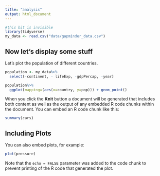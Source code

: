 ```yaml
---
title: "analysis"
output: html_document
---
```


```r
#this bit is invisible
library(tidyverse)
my_data <- read.csv("data/gapminder_data.csv")

```

## Now let's display some stuff

Let's plot the population of different countries.

```r
population <- my_data%>%
  select(-continent, - lifeExp, -gdpPercap, -year)

```
```r
population%>%
  ggplot(mapping=(aes(x=country, y=pop))) + geom_point()

```


When you click the **Knit** button a document will be generated that includes both content as well as the output of any embedded R code chunks within the document. You can embed an R code chunk like this:

```r
summary(cars)
```

## Including Plots

You can also embed plots, for example:

```r
plot(pressure)
```

Note that the `echo = FALSE` parameter was added to the code chunk to prevent printing of the R code that generated the plot.
